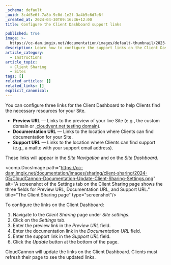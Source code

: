 ```yaml
---
_schema: default
_uuid: 3c4d5e6f-7a8b-9c0d-1e2f-3a4b5c6d7e8f
_created_at: 2024-04-30T09:16:36+12:00
title: Configure the Client Dashboard support links

published: true
image: >-
  https://cc-dam.imgix.net/documentation/images/default-thumbnail/2023-Q4/CloudCannon-Documentation-Thumbnail.png
description: Learn how to configure the support links on the Client Dashboard.
article_category:
  - Instructions
article_topic:
  - Client Sharing
  - Sites
tags: []
related_articles: []
related_links: []
explicit_canonical:
---
```

You can configure three links for the Client Dashboard to help Clients find the necessary resources for your Site.

* **Preview URL** — Links to the preview of your live Site (e.g., the custom domain or [.cloudvent.net testing domain](/documentation/articles/what-is-a-testing-domain/)).
* **Documentation URL** — Links to the location where Clients can find documentation for your Site.
* **Support URL** — Links to the location where Clients can find support (e.g., a mailto with your support email address).

These links will appear in the *Site Navigation* and on the *Site Dashboard.*

<comp.DocsImage path="https://cc-dam.imgix.net/documentation/images/sharing/client-sharing/2024-05/CloudCannon-Documentation-Update-Client-Sharing-Settings.png" alt="A screenshot of the Settings tab on the Client Sharing page shows the three fields for Preview URL, Documentation URL, and Support URL." title="The Client Sharing page" type="screenshot"/>

To configure the links on the Client Dashboard:

1. Navigate to the *Client Sharing* page under *Site settings*.
2. Click on the *Settings* tab.
3. Enter the preview link in the *Preview URL* field.
4. Enter the documentation link in the *Documentation URL* field.
5. Enter the support link in the *Support URL* field.
6. Click the *Update* button at the bottom of the page.

CloudCannon will update the links on the Client Dashboard. Clients must refresh their page to see the updated links.